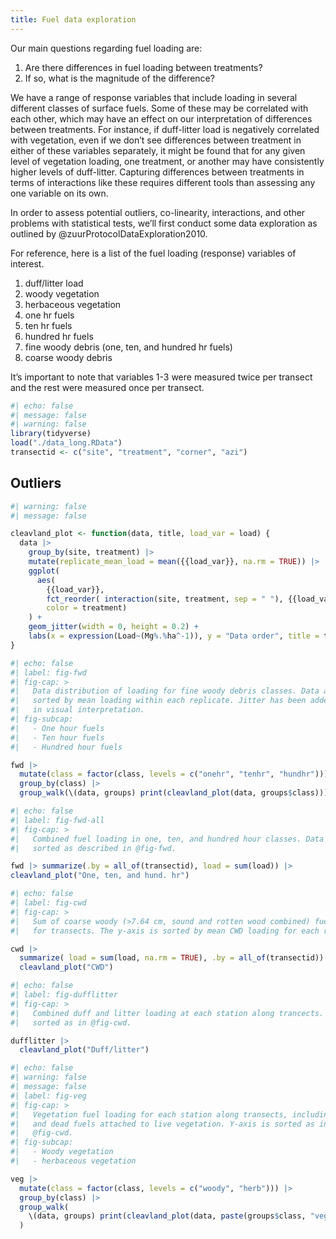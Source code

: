 ```yaml
---
title: Fuel data exploration
---
```


Our main questions regarding fuel loading are:

1. Are there differences in fuel loading between treatments?
2. If so, what is the magnitude of the difference?

We have a range of response variables that include loading in several different
classes of surface fuels. Some of these may be correlated with each other, which
may have an effect on our interpretation of differences between treatments. For
instance, if duff-litter load is negatively correlated with vegetation, even if
we don't see differences between treatment in either of these variables
separately, it might be found that for any given level of vegetation loading, one
treatment, or another may have consistently higher levels of duff-litter.
Capturing differences between treatments in terms of interactions like these
requires different tools than assessing any one variable on its own.

In order to assess potential outliers, co-linearity, interactions, and other
problems with statistical tests, we'll first conduct some data exploration as
outlined by @zuurProtocolDataExploration2010.

For reference, here is a list of the fuel loading (response) variables of
interest.

1. duff/litter load
2. woody vegetation
3. herbaceous vegetation
4. one hr fuels
5. ten hr fuels
6. hundred hr fuels
7. fine woody debris (one, ten, and hundred hr fuels)
8. coarse woody debris

It's important to note that variables 1-3 were measured twice per transect and
the rest were measured once per transect.

```r
#| echo: false
#| message: false
#| warning: false
library(tidyverse)
load("./data_long.RData")
transectid <- c("site", "treatment", "corner", "azi")
```

## Outliers

```r
#| warning: false
#| message: false

cleavland_plot <- function(data, title, load_var = load) {
  data |>
    group_by(site, treatment) |>
    mutate(replicate_mean_load = mean({{load_var}}, na.rm = TRUE)) |>
    ggplot(
      aes(
        {{load_var}},
        fct_reorder( interaction(site, treatment, sep = " "), {{load_var}}),
        color = treatment)
    ) +
    geom_jitter(width = 0, height = 0.2) +
    labs(x = expression(Load~(Mg%.%ha^-1)), y = "Data order", title = title)
}


```

```r
#| echo: false
#| label: fig-fwd
#| fig-cap: >
#|   Data distribution of loading for fine woody debris classes. Data are
#|   sorted by mean loading within each replicate. Jitter has been added to aid
#|   in visual interpretation.
#| fig-subcap:
#|   - One hour fuels
#|   - Ten hour fuels
#|   - Hundred hour fuels

fwd |> 
  mutate(class = factor(class, levels = c("onehr", "tenhr", "hundhr"))) |>
  group_by(class) |> 
  group_walk(\(data, groups) print(cleavland_plot(data, groups$class)))

```

```r
#| echo: false
#| label: fig-fwd-all
#| fig-cap: >
#|   Combined fuel loading in one, ten, and hundred hour classes. Data are
#|   sorted as described in @fig-fwd.

fwd |> summarize(.by = all_of(transectid), load = sum(load)) |>
cleavland_plot("One, ten, and hund. hr")

```

```r
#| echo: false
#| label: fig-cwd
#| fig-cap: >
#|   Sum of coarse woody (>7.64 cm, sound and rotten wood combined) fuel loading
#|   for transects. The y-axis is sorted by mean CWD loading for each replicate.

cwd |>
  summarize( load = sum(load, na.rm = TRUE), .by = all_of(transectid)) |> 
  cleavland_plot("CWD")

```

```r
#| echo: false
#| label: fig-dufflitter
#| fig-cap: >
#|   Combined duff and litter loading at each station along trancects. Y-axis is
#|   sorted as in @fig-cwd.

dufflitter |>
  cleavland_plot("Duff/litter")

```

```r
#| echo: false
#| warning: false
#| message: false
#| label: fig-veg
#| fig-cap: >
#|   Vegetation fuel loading for each station along transects, including live
#|   and dead fuels attached to live vegetation. Y-axis is sorted as in
#|   @fig-cwd.
#| fig-subcap:
#|   - Woody vegetation
#|   - herbaceous vegetation

veg |>
  mutate(class = factor(class, levels = c("woody", "herb"))) |>
  group_by(class) |>
  group_walk(
    \(data, groups) print(cleavland_plot(data, paste(groups$class, "veg")))
  )

```

